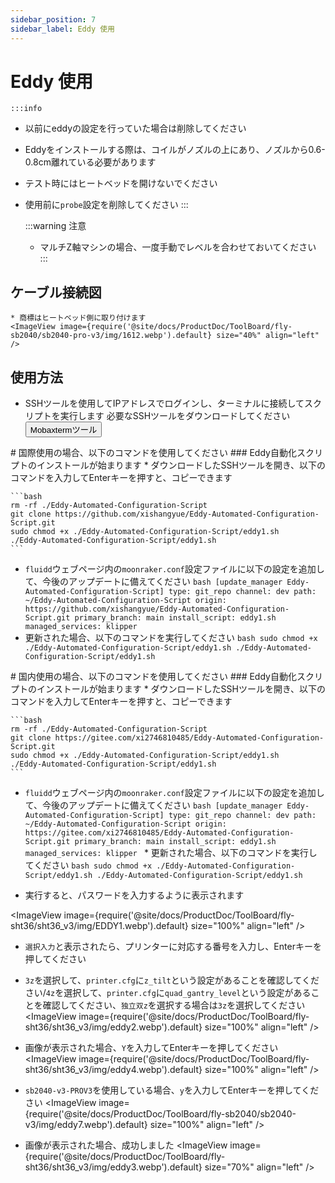 ```yaml
---
sidebar_position: 7
sidebar_label: Eddy 使用
---
```



# Eddy 使用

    :::info
  * 以前にeddyの設定を行っていた場合は削除してください
  * Eddyをインストールする際は、コイルがノズルの上にあり、ノズルから0.6-0.8cm離れている必要があります
  * テスト時にはヒートベッドを開けないでください
  * 使用前に`probe`設定を削除してください
    :::

    :::warning 注意
    * マルチZ軸マシンの場合、一度手動でレベルを合わせておいてください
    :::


## ケーブル接続図

    * 商標はヒートベッド側に取り付けます
    <ImageView image={require('@site/docs/ProductDoc/ToolBoard/fly-sb2040/sb2040-pro-v3/img/1612.webp').default} size="40%" align="left" />


## 使用方法
   * SSHツールを使用してIPアドレスでログインし、ターミナルに接続してスクリプトを実行します
    必要なSSHツールをダウンロードしてください <Button variant="contained" disableElevation href="/docs/ResDownload/auxiliary_software/">Mobaxtermツール</Button>


<Tabs>
  <TabItem value="eddy1" label="国際使用">
    # 国際使用の場合、以下のコマンドを使用してください
    ### Eddy自動化スクリプトのインストールが始まります
    * ダウンロードしたSSHツールを開き、以下のコマンドを入力してEnterキーを押すと、コピーできます
    
    ```bash
    rm -rf ./Eddy-Automated-Configuration-Script
    git clone https://github.com/xishangyue/Eddy-Automated-Configuration-Script.git
    sudo chmod +x ./Eddy-Automated-Configuration-Script/eddy1.sh
    ./Eddy-Automated-Configuration-Script/eddy1.sh
    ```
   * `fluidd`ウェブページ内の`moonraker.conf`設定ファイルに以下の設定を追加して、今後のアップデートに備えてください
    ```bash
    [update_manager Eddy-Automated-Configuration-Script]
    type: git_repo
    channel: dev
    path: ~/Eddy-Automated-Configuration-Script
    origin: https://github.com/xishangyue/Eddy-Automated-Configuration-Script.git
    primary_branch: main
    install_script: eddy1.sh
    managed_services: klipper
    ```
   * 更新された場合、以下のコマンドを実行してください
    ```bash
    sudo chmod +x ./Eddy-Automated-Configuration-Script/eddy1.sh
    ./Eddy-Automated-Configuration-Script/eddy1.sh
    ```
</TabItem>

  <TabItem value="eddy2" label="国内使用">
# 国内使用の場合、以下のコマンドを使用してください
### Eddy自動化スクリプトのインストールが始まります
    * ダウンロードしたSSHツールを開き、以下のコマンドを入力してEnterキーを押すと、コピーできます
    
    ```bash
    rm -rf ./Eddy-Automated-Configuration-Script
    git clone https://gitee.com/xi2746810485/Eddy-Automated-Configuration-Script.git
    sudo chmod +x ./Eddy-Automated-Configuration-Script/eddy1.sh
    ./Eddy-Automated-Configuration-Script/eddy1.sh
    ```
   * `fluidd`ウェブページ内の`moonraker.conf`設定ファイルに以下の設定を追加して、今後のアップデートに備えてください
    ```bash
    [update_manager Eddy-Automated-Configuration-Script]
    type: git_repo
    channel: dev
    path: ~/Eddy-Automated-Configuration-Script
    origin: https://gitee.com/xi2746810485/Eddy-Automated-Configuration-Script.git
    primary_branch: main
    install_script: eddy1.sh
    managed_services: klipper
    ```
    * 更新された場合、以下のコマンドを実行してください
    ```bash
    sudo chmod +x ./Eddy-Automated-Configuration-Script/eddy1.sh
    ./Eddy-Automated-Configuration-Script/eddy1.sh
    ```
  </TabItem>
</Tabs>


* 実行すると、パスワードを入力するように表示されます

<ImageView image={require('@site/docs/ProductDoc/ToolBoard/fly-sht36/sht36_v3/img/EDDY1.webp').default} size="100%" align="left" />

* `選択入力`と表示されたら、プリンターに対応する番号を入力し、Enterキーを押してください
* `3z`を選択して、`printer.cfg`に`z_tilt`という設定があることを確認してください/`4z`を選択して、`printer.cfg`に`quad_gantry_level`という設定があることを確認してください、`独立双z`を選択する場合は`3z`を選択してください
<ImageView image={require('@site/docs/ProductDoc/ToolBoard/fly-sht36/sht36_v3/img/eddy2.webp').default} size="100%" align="left" />

* 画像が表示された場合、`Y`を入力してEnterキーを押してください
<ImageView image={require('@site/docs/ProductDoc/ToolBoard/fly-sht36/sht36_v3/img/eddy4.webp').default} size="100%" align="left" />

* `sb2040-v3-PROV3`を使用している場合、`y`を入力してEnterキーを押してください
<ImageView image={require('@site/docs/ProductDoc/ToolBoard/fly-sb2040/sb2040-v3/img/eddy7.webp').default} size="100%" align="left" />

* 画像が表示された場合、成功しました
<ImageView image={require('@site/docs/ProductDoc/ToolBoard/fly-sht36/sht36_v3/img/eddy3.webp').default} size="70%" align="left" />

<LDC1612 />
